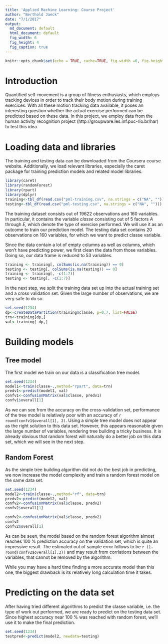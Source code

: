 ```yaml
---
title: 'Applied Machine Learning: Course Project'
author: "Berthold Jaeck"
date: "7/1/2017"
output:
  md_document: default
  html_document: default
  fig_width: 6
  fig_height: 4
  fig_caption: true
---
```


```r
knitr::opts_chunk$set(echo = TRUE, cache=TRUE, fig.width =6, fig.height=4)
```
# Introduction

Quantified self-movement is a group of fitness enthusiasts, which employs tracking devices in order to track their body motion during training exercices. With all these motion tracking data available, it poses an interesting question whether the actual exercise performed can be predicted based on these data. In this project, we employ data from the human activity recognition project (http://groupware.les.inf.puc-rio.br/har) to test this idea.


# Loading data and libraries

The training and testing data can be downloaded from the Coursera course website. Additionally, we load relevant libraries, especially the caret package for training prediction models and related model libraries.

```r
library(caret)
library(randomForest)
library(rpart)
library(dplyr)
training<-tbl_df(read.csv("pml-training.csv", na.strings = c("NA", "")))
testing<-tbl_df(read.csv("pml-testing.csv", na.strings = c("NA", "")))
```

The training dataset consists out of 19622 observations and 160 variables. In particular, it contains the variable *classe* consisting out of 5 factors *A* through *E*, which denote the type of exercise performed. We will use it as an outcome to train our prediction model. The testing data set contains 20 observations on 160 variables, for which we want to predict classe variable.

Since the data contain a lot of empty columns as well as columns, which won't have predicting power, we first clean the data from those variables. Doing so, our data frame is reduced to 53 variables.

```r
training <- training[, colSums(is.na(training)) == 0]
testing <- testing[, colSums(is.na(testing)) == 0]
training <- training[, -c(1:7)]
testing <- testing[, -c(1:7)]
```

In the next step, we split the training data set up into the actual training set and a cross validation set. Given the large number of observations, we are very safe to do so.

```r
set.seed(1234)
dp<-createDataPartition(training$classe, p=0.7, list=FALSE)
trn<-training[dp,]
val<-training[-dp,]
```

# Building models

## Tree model

The first model we train on our data is a classification tree model.

```r
set.seed(1234)
model1<-train(classe~.,method="rpart", data=trn)
predv1<-predict(model1, val)
confv1<-confusionMatrix(val$classe, predv1)
confv1$overall[1]
```

As we can see from the accuracy on the cross-validation set, performance of the tree model is relatively poor with an accuracy of `r round(confv1$overall[1], 2)`. Using a simple tree model does not appear as the right solution to this data set. However, this appears reasonable given the large number of variables, rendering tree building a tricky business. It is already obvious that random forest will naturally do a better job on this data set, which we will see in the next step.

## Random Forest

As the simple tree building algorithm did not do the best job in predicting, we now increase the model complexity and train a random forest model on the same data set.
```r
set.seed(1234)
model2<-train(classe~.,method="rf", data=trn)
predv2<-predict(model2, val)
confv2<-confusionMatrix(val$classe, predv2)
confv2$overall[1]
```

```r
confv2<-confusionMatrix(val$classe, predv2)
confv2
confv2$overall[1]
```

As can be seen, the model based on the random forest algorithm almost reaches 100 % prediction accuracy on the validation set, which is quite an impressive result. The estimated out of sample error follows to be `r (1-round(confv2$overall[1],3))` and may result from corrlations between the variables, that cannot be removed by the algorithm. 

While you may have a hard time finding a more accurate model than this one, the biggest drawback is its relatively long calculation time it takes.

# Predicting on the data set

After having tried different algorithms to predict the classe variable, i.e. the type of work out performed, we are ready to predict on the testing data set. Since highest accuracy near 100 % was reached with random forest, we'll use it to make the final prediction.
```r
set.seed(1234)
testpred<-predict(model2, newdata=testing)
```